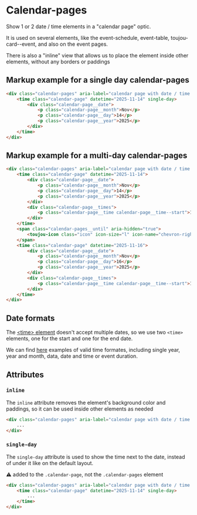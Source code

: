 # Calendar-pages

Show 1 or 2 date / time elements in a "calendar page" optic.

It is used on several elements, like the event-schedule, event-table, toujou-card--event, and also on the event pages.

There is also a "inline" view that allows us to place the element inside other elements, without any borders or paddings

## Markup example for a single day calendar-pages
```html
<div class="calendar-pages" aria-label="calendar page with date / time information">
    <time class="calendar-page" datetime="2025-11-14" single-day>
        <div class="calendar-page__date">
            <p class="calendar-page__month">Nov</p>
            <p class="calendar-page__day">14</p>
            <p class="calendar-page__year">2025</p>
        </div>
    </time>
</div>
```

## Markup example for a multi-day calendar-pages
```html
<div class="calendar-pages" aria-label="calendar page with date / time information">
    <time class="calendar-page" datetime="2025-11-14">
        <div class="calendar-page__date">
            <p class="calendar-page__month">Nov</p>
            <p class="calendar-page__day">14</p>
            <p class="calendar-page__year">2025</p>
        </div>
        <div class="calendar-page__times">
            <p class="calendar-page__time calendar-page__time--start">12:30</p>
        </div>
    </time>
    <span class="calendar-pages__until" aria-hidden="true">
        <toujou-icon class="icon" icon-size="l" icon-name="chevron-right" icon-color="background"></toujou-icon>
    </span>
    <time class="calendar-page" datetime="2025-11-16">
        <div class="calendar-page__date">
            <p class="calendar-page__month">Nov</p>
            <p class="calendar-page__day">16</p>
            <p class="calendar-page__year">2025</p>
        </div>
        <div class="calendar-page__times">
            <p class="calendar-page__time calendar-page__time--start">12:30</p>
        </div>
    </time>
</div>
```

## Date formats
The [&lt;time&gt; element](https://developer.mozilla.org/en-US/docs/Web/HTML/Element/time) doesn't accept multiple dates, so we use two `<time>` elements, one for the start and one for the end date.

We can find [here](https://developer.mozilla.org/en-US/docs/Web/HTML/Element/time#valid_datetime_values) examples of valid time formates, including single year, year and month, data, date and time or event duration.

## Attributes

### `inline`
The `inline` attribute removes the element's background color and paddings, so it can be used inside other elements as needed

```html
<div class="calendar-pages" aria-label="calendar page with date / time information" inline>
    ...
</div>
```

### `single-day`
The `single-day` attribute is used to show the time next to the date, instead of under it like on the default layout.

⚠️ added to the `.calendar-page`, not the `.calendar-pages` element
```html
<div class="calendar-pages" aria-label="calendar page with date / time information">
    <time class="calendar-page" datetime="2025-11-14" single-day>
        ...
    </time>
</div>
```
